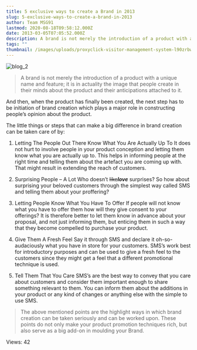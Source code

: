 ```yaml
---
title: 5 exclusive ways to create a Brand in 2013
slug: 5-exclusive-ways-to-create-a-brand-in-2013
author: Team MSG91
lastmod: 2020-08-18T09:58:12.000Z
date: 2013-03-05T07:05:52.000Z
description: A brand is not merely the introduction of a product with a unique name and feature; it is in actuality the image that people create in their minds about the product and their anticipations attached to it.
tags: ""
thumbnail: /images/uploads/proxyclick-visitor-management-system-l90zrbwvcoe-unsplash.jpg
---
```


![blog_2](https://images-msg91.s3.ap-south-1.amazonaws.com/content/images/wordpress/2013/03/blog_2.png)



> 
> A brand is not merely the introduction of a product with a unique name and feature; it is in actuality the image that people create in their minds about the product and their anticipations attached to it.
> 
> 
> 


And then, when the product has finally been created, the next step has to be initiation of brand creation which plays a major role in constructing people’s opinion about the product.


The little things or steps that can make a big difference in brand creation can be taken care of by:


1. Letting The People Out There Know What You Are Actually Up To
It does not hurt to involve people in your product conception and letting them know what you are actually up to. This helps in informing people at the right time and telling them about the artefact you are coming up with. That might result in extending the reach of customers.


2. Surprising People – A Lot
Who doesn’t ~~like~~***love*** surprises? So how about surprising your beloved customers through the simplest way called SMS and telling them about your proffering?


3. Letting People Know What You Have To Offer
If people will not know what you have to offer them how will they give consent to your offerings? It is therefore better to let them know in advance about your proposal, and not just informing them, but enticing them in such a way that they become compelled to purchase your product.


4. Give Them A Fresh Feel
Say it through SMS and declare it oh-so-audaciously what you have in store for your customers. SMS’s work best for introductory purposes and can be used to give a fresh feel to the customers since they might get a feel that a different promotional technique is used.


5. Tell Them That You Care
SMS’s are the best way to convey that you care about customers and consider them important enough to share something relevant to them. You can inform them about the additions in your product or any kind of changes or anything else with the simple to use SMS.



> The above mentioned points are the highlight ways in which brand creation can be taken seriously and can be worked upon. These points do not only make your product promotion techniques rich, but also serve as a big add-on in moulding your Brand.
> 
> 


 Views: 42



